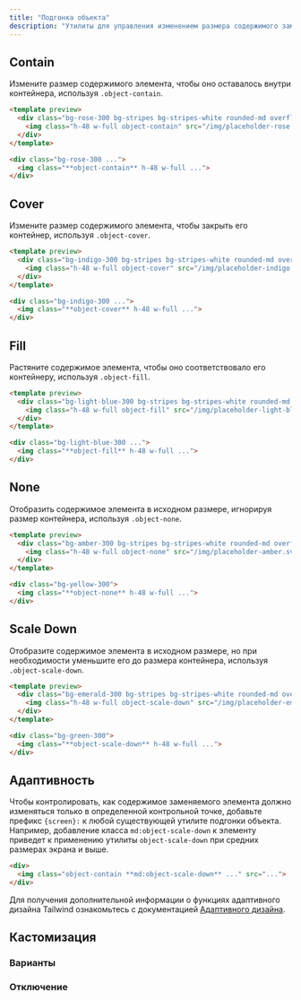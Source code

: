```yaml
---
title: "Подгонка объекта"
description: "Утилиты для управления изменением размера содержимого заменяемого элемента."
---
```




## Contain

Измените размер содержимого элемента, чтобы оно оставалось внутри контейнера, используя `.object-contain`.

```html rose
<template preview>
  <div class="bg-rose-300 bg-stripes bg-stripes-white rounded-md overflow-hidden">
    <img class="h-48 w-full object-contain" src="/img/placeholder-rose.svg" alt="">
  </div>
</template>

<div class="bg-rose-300 ...">
  <img class="**object-contain** h-48 w-full ...">
</div>
```

## Cover

Измените размер содержимого элемента, чтобы закрыть его контейнер, используя `.object-cover`.

```html indigo
<template preview>
  <div class="bg-indigo-300 bg-stripes bg-stripes-white rounded-md overflow-hidden">
    <img class="h-48 w-full object-cover" src="/img/placeholder-indigo.svg" alt="">
  </div>
</template>

<div class="bg-indigo-300 ...">
  <img class="**object-cover** h-48 w-full ...">
</div>
```

## Fill

Растяните содержимое элемента, чтобы оно соответствовало его контейнеру, используя `.object-fill`.

```html lightBlue
<template preview>
  <div class="bg-light-blue-300 bg-stripes bg-stripes-white rounded-md overflow-hidden">
    <img class="h-48 w-full object-fill" src="/img/placeholder-light-blue.png" alt="">
  </div>
</template>

<div class="bg-light-blue-300 ...">
  <img class="**object-fill** h-48 w-full ...">
</div>
```

## None

Отобразить содержимое элемента в исходном размере, игнорируя размер контейнера, используя `.object-none`.

```html amber
<template preview>
  <div class="bg-amber-300 bg-stripes bg-stripes-white rounded-md overflow-hidden">
    <img class="h-48 w-full object-none" src="/img/placeholder-amber.svg" alt="">
  </div>
</template>

<div class="bg-yellow-300">
  <img class="**object-none** h-48 w-full ...">
</div>
```

## Scale Down

Отобразите содержимое элемента в исходном размере, но при необходимости уменьшите его до размера контейнера, используя `.object-scale-down`.

```html emerald
<template preview>
  <div class="bg-emerald-300 bg-stripes bg-stripes-white rounded-md overflow-hidden">
    <img class="h-48 w-full object-scale-down" src="/img/placeholder-emerald.svg" alt="">
  </div>
</template>

<div class="bg-green-300">
  <img class="**object-scale-down** h-48 w-full ...">
</div>
```

## Адаптивность

Чтобы контролировать, как содержимое заменяемого элемента должно изменяться только в определенной контрольной точке, добавьте префикс `{screen}:` к любой существующей утилите подгонки объекта. Например, добавление класса `md:object-scale-down` к элементу приведет к применению утилиты `object-scale-down` при средних размерах экрана и выше.

```html
<div>
  <img class="object-contain **md:object-scale-down** ..." src="...">
</div>
```

Для получения дополнительной информации о функциях адаптивного дизайна Tailwind ознакомьтесь с документацией [Адаптивного дизайна](/docs/responsive-design).

## Кастомизация

### Варианты

<Variants plugin="objectFit" name="object-fit" />

### Отключение

<Disabling plugin="objectFit" name="object-fit" />
